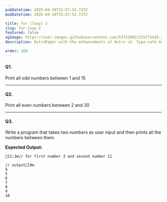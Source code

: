 ```yaml
---
pubDatetime: 2025-04-28T15:57:52.737Z
modDatetime: 2025-04-28T15:57:52.737Z

title: for (loop) I
slug: for-loop-I
featured: false
ogImage: https://user-images.githubusercontent.com/53733092/215771435-25408246-2309-4f8b-a781-1f3d93bdf0ec.png
description: AstroPaper with the enhancements of Astro v2. Type-safe markdown contents, bug fixes and better dev experience etc.

order: 160
---
```


#### Q1. 

Print all odd numbers between 1 and 15

---

#### Q2. 

Print all even numbers between 2 and 30

---

#### Q3. 

Write a program that takes two numbers as user input and then prints all the numbers between them.

**Expected Output:**

```ansi
[2;3m// for first number 3 and second number 11

// output[0m
4
5
6
7
8
9
10
```